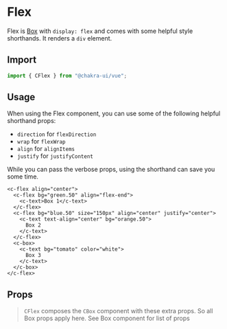 
<SEO
  title="Flex"
  description="Flex is Box with `display: flex` and comes with helpful style shorthand. It renders a `div` element."
/>

# Flex

Flex is [Box](/box) with `display: flex` and comes with some helpful style shorthands.
It renders a `div` element.

<carbon-ad />

## Import

```js
import { CFlex } from "@chakra-ui/vue";
```

## Usage

When using the Flex component, you can use some of the following helpful shorthand props:

- `direction` for `flexDirection`
- `wrap` for `flexWrap`
- `align` for `alignItems`
- `justify` for `justifyContent`

While you can pass the verbose props, using the shorthand can save you some
time.

```vue live=true
<c-flex align="center">
  <c-flex bg="green.50" align="flex-end">
    <c-text>Box 1</c-text>
  </c-flex>
  <c-flex bg="blue.50" size="150px" align="center" justify="center">
    <c-text text-align="center" bg="orange.50">
      Box 2
    </c-text>
  </c-flex>
  <c-box>
    <c-text bg="tomato" color="white">
      Box 3
    </c-text>
  </c-box>
</c-flex>
```

## Props

> `CFlex` composes the `CBox` component with these extra props. So all Box props apply here. See <nuxt-link to="/box#props">Box</nuxt-link> component for list of props
